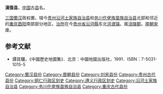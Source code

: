 '''漢復县'''，[[中国|中国]]古[[县|县]]名。

[[三国|三国]][[蜀汉|蜀汉]]政权置，辖今[[贵州|贵州]][[沿河土家族自治县|沿河土家族自治县]]和[[务川仡佬族苗族自治县|务川仡佬族苗族自治县]]北部和邻近的[[重庆|重庆]][[酉阳|酉阳]]南部部分地区。[[治所|治所]]在今[[贵州省|贵州省]][[沿河土家族自治县|沿河縣]]东北[[洪渡镇|洪渡镇]]。属[[涪陵郡|涪陵郡]]。[[南朝宋|南朝宋]]废。

==参考文献==
*譚其驤，《中國歷史地圖集》．北京：中國地圖出版社，1991．ISBN：7-5031-1015-5

{{中国古代行政区划小作品}}
{{DEFAULTSORT:H}}
[[Category:蜀汉县份|Category:蜀汉县份]] 
[[Category:晋朝县份|Category:晋朝县份]]
[[Category:刘宋县份|Category:刘宋县份]]
[[Category:贵州古代县份|Category:贵州古代县份]]
[[Category:铜仁行政区划史|Category:铜仁行政区划史]]
[[Category:遵义行政区划史|Category:遵义行政区划史]]
[[Category:沿河土家族自治县|Category:沿河土家族自治县]]
[[Category:务川仡佬族苗族自治县|Category:务川仡佬族苗族自治县]]
[[Category:重庆古代县份|Category:重庆古代县份]]